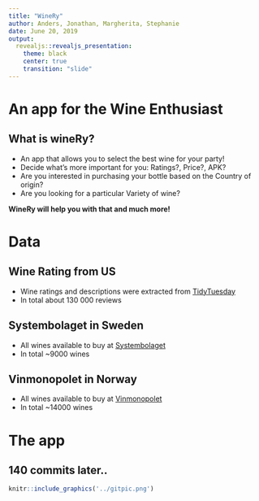 ```yaml
---
title: "WineRy"
author: Anders, Jonathan, Margherita, Stephanie 
date: June 20, 2019
output: 
  revealjs::revealjs_presentation:
    theme: black
    center: true
    transition: "slide"
---
```


# An app for the Wine Enthusiast

## What is wineRy?

- An app that allows you to select the best wine for your party!
- Decide what's more important for you: Ratings?, Price?, APK?
- Are you interested in purchasing your bottle based on the Country of origin?
- Are you looking for a particular Variety of wine?

**WineRy will help you with that and much more!**

# Data


## Wine Rating from US

- Wine ratings and descriptions were extracted from [TidyTuesday](https://github.com/rfordatascience/tidytuesday)
- In total about 130 000 reviews


## Systembolaget in Sweden

- All wines available to buy at [Systembolaget](https://www.systembolaget.se/api/)
- In total ~9000 wines

## Vinmonopolet in Norway

- All wines available to buy at [Vinmonopolet](https://www.vinmonopolet.no/datadeling)
- In total ~14000 wines

# The app

## 140 commits later..

```r
knitr::include_graphics('../gitpic.png')
``` 








